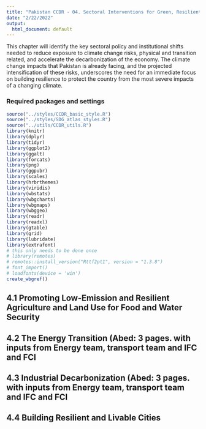 ```yaml
---
title: "Pakistan CCDR - 04. Sectoral Interventions for Green, Resilient and Inclusive Development"
date: "2/22/2022"
output:
  html_document: default
---
```


This chapter will identify the key sectoral policy and institutional shifts needed to reduce exposure to climate change risks, physical and transition related, and accelerate the decarbonization of the economy. The climate change impacts that Pakistan is already facing, and the projected intensification of these risks, underscores the need for an immediate focus on building resilience to protect the country from the most severe impacts of a changing climate.

### Required packages and settings

```r
source("../styles/CCDR_basic_style.R")
source("../styles/SDG_atlas_styles.R")
source("../utils/CCDR_utils.R")
library(knitr)
library(dplyr)
library(tidyr)
library(ggplot2)
library(ggalt)
library(forcats)
library(png)
library(ggpubr)
library(scales)
library(hrbrthemes)
library(viridis)
library(wbstats)
library(wbgcharts)
library(wbgmaps)
library(wbggeo)
library(readr)
library(readxl)
library(gtable)
library(grid)
library(lubridate)
library(extrafont)
# this only needs to be done once
# library(remotes)
# remotes::install_version("Rttf2pt1", version = "1.3.8")
# font_import() 
# loadfonts(device = 'win')
create_wbgref()
```


## 4.1	Promoting Low-Emission and Resilient Agriculture and Land Use for Food and Water Security 



## 4.2	The Energy Transition (Abed: 3 pages. with inputs from Energy team, transport team and IFC and FCI



## 4.3	Industrial Decarbonization (Abed: 3 pages. with inputs from Energy team, transport team and IFC and FCI



## 4.4  Building Resilient and Livable Cities  




